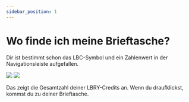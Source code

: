 ---
sidebar_position: 1
---

# Wo finde ich meine Brieftasche? 

Dir ist bestimmt schon das LBC-Symbol <OdyseeIcon type="credits"/> und ein Zahlenwert in der Navigationsleiste aufgefallen. 

![](/img/de/locate_wallet_desktop_dark.png#dark)
![](/img/de/locate_wallet_desktop_light.png#light)

Das zeigt die Gesamtzahl deiner LBRY-Credits an. Wenn du draufklickst, kommst du zu deiner <OdyseeButton url="https://odysee.com/$/wallet"><OdyseeIcon type="credits"/> Brieftasche</OdyseeButton>. 
